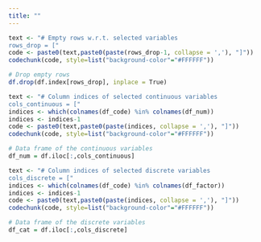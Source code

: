 ```yaml
---
title: ""
---
```


```r
text <- "# Empty rows w.r.t. selected variables
rows_drop = ["
code <- paste0(text,paste0(paste(rows_drop-1, collapse = ','), "]"))
codechunk(code, style=list("background-color"="#FFFFFF"))
```

```r
# Drop empty rows
df.drop(df.index[rows_drop], inplace = True)
```

```r
text <- "# Column indices of selected continuous variables
cols_continuous = ["
indices <- which(colnames(df_code) %in% colnames(df_num))
indices <- indices-1
code <- paste0(text,paste0(paste(indices, collapse = ','), "]"))
codechunk(code, style=list("background-color"="#FFFFFF"))
```

```r
# Data frame of the continuous variables
df_num = df.iloc[:,cols_continuous]
```

```r
text <- "# Column indices of selected discrete variables
cols_discrete = ["
indices <- which(colnames(df_code) %in% colnames(df_factor))
indices <- indices-1
code <- paste0(text,paste0(paste(indices, collapse = ','), "]"))
codechunk(code, style=list("background-color"="#FFFFFF"))
```

```r
# Data frame of the discrete variables
df_cat = df.iloc[:,cols_discrete]
```

